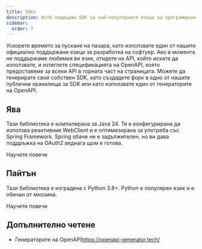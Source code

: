 ```yaml
---
title: SDKs
description: Wink поддържа SDK за най-популярните езици за програмиране.
sidebar:
  order: 7
---
```


Ускорете времето за пускане на пазара, като използвате един от нашите официално поддържани езици за разработка на софтуер.
Ако в момента не поддържаме любимия ви език, отидете на API, който искате да използвате, и изтеглете спецификацията на OpenAPI, която предоставяме за всеки API в горната част на страницата. Можете да генерирате свой собствен SDK, като създадете форк в едно от нашите публични хранилища за SDK или като използвате един от генераторите на OpenAPI.

## Ява

Тази библиотека е компилирана за Java 24. Тя е конфигурирана да използва реактивния WebClient и е оптимизирана за употреба със Spring Framework. Spring обаче не е задължителен, но ви дава поддръжка на OAuth2 веднага щом е готова.

<LinkButton href="https://github.com/wink-travel/wink-sdk-java" variant="secondary" icon="external">
  Научете повече
</LinkButton>


## Пайтън

Тази библиотека е изградена с Python 3.8+. Python е популярен език и е обичан от мнозина.

<LinkButton href="https://github.com/wink-travel/wink-sdk-python" variant="secondary" icon="external">
  Научете повече
</LinkButton>


## Допълнително четене

* Генераторите на OpenAPI<https://openapi-generator.tech/>


